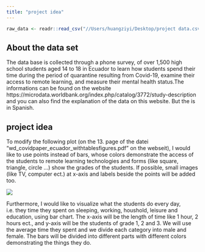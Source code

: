 ```yaml
---
title: "project idea"
---
```


```r
raw_data <- readr::read_csv("//Users/huangziyi/Desktop/project data.csv")
```

## About the data set
The data base is collected through a phone survey, of over 1,500 high school students aged 14 to 18 in Ecuador to learn how students spend their time during the period of quarantine resulting from Covid-19, examine their access to remote learning, and measure their mental health status.The informations can be found on the website
https://microdata.worldbank.org/index.php/catalog/3772/study-description 
and you can also find the explanation of the data on this website. But the is in Spanish. 


## project idea
To modify the following plot (on the 13. page of the datei "wd_covidpaper_ecuador_withtablesfigures.pdf" on the webseit), I would like to use points instead of bars, whose colors demonstrate the access of the students to remote learning technologies and forms (like square, triangle, circle …) show the grades of the students. If possible, small images (like TV, computer ect.) at x-axis and labels beside the points will be added too. 


![](Projects/ZHuang2107/plot.png)

Furthermore, I would like to visualize what the students do every day, i.e. they time they spent on sleeping, working, houshold, leisure and education, using bar chart. The x-axis will be the length of time like 1 hour, 2 hours ect., and y-axis will be the students of grade 1, 2 and 3. We will use the average time they spent and we divide each category into male and female. The bars will be divided into different parts with different colors demonstrating the things they do. 
